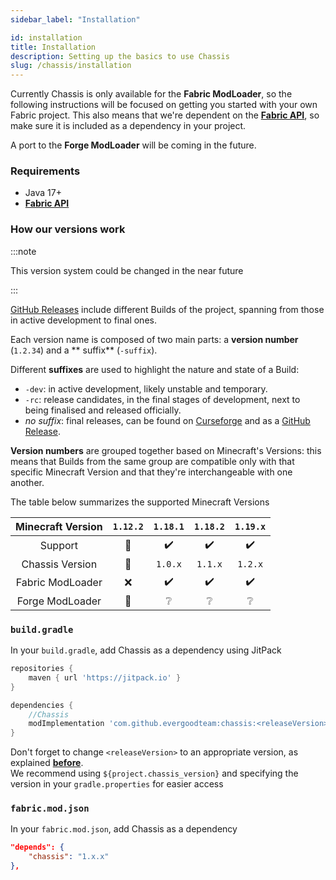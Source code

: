 ```yaml
---
sidebar_label: "Installation"

id: installation
title: Installation
description: Setting up the basics to use Chassis
slug: /chassis/installation
---
```


Currently Chassis is only available for the **Fabric ModLoader**, so the following instructions will be focused on getting you started with your own Fabric project.
This also means that we're dependent on the [**Fabric API**](https://www.curseforge.com/minecraft/mc-mods/fabric-api), so make sure it is included as a dependency in your project.

A port to the **Forge ModLoader** will be coming in the future.

### Requirements

- Java 17+
- [**Fabric API**](https://www.curseforge.com/minecraft/mc-mods/fabric-api)

### How our versions work

:::note

This version system could be changed in the near future

:::

[GitHub Releases](https://github.com/EvergoodTeam/Chassis/releases) include different Builds of the project, spanning
from those in active development to final ones.

Each version name is composed of two main parts: a **version number** (`1.2.34`) and a **
suffix** (`-suffix`).

Different **suffixes** are used to highlight the nature and state of a Build:

- `-dev`: in active development, likely unstable and temporary.
- `-rc`: release candidates, in the final stages of development, next to being finalised and released officially.
- _no suffix_: final releases, can be found on [Curseforge](https://www.curseforge.com/minecraft/mc-mods/chassis) and as a [GitHub Release](https://github.com/EvergoodTeam/Chassis/releases).

**Version numbers** are grouped together based on Minecraft's Versions: this
means that Builds from the same group are compatible only with that specific Minecraft
Version and that they're interchangeable with one another.

The table below summarizes the supported Minecraft Versions

| Minecraft Version | `1.12.2` | `1.18.1` | `1.18.2` | `1.19.x`  |
| :---------------: | :------: | :------: | :------: | :-----: |
|      Support      |    🚧    |    ✔️    |    ✔️    |   ✔️    |
|  Chassis Version  |    🚧    | `1.0.x`  | `1.1.x`  | `1.2.x` |
| Fabric ModLoader  |    ❌    |    ✔️    |    ✔️    |   ✔️    |
|  Forge ModLoader  |    🚧    |    ❔    |    ❔    |   ❔    |

### `build.gradle`

In your `build.gradle`, add Chassis as a dependency using JitPack

```groovy title="build.gradle"
repositories {
    maven { url 'https://jitpack.io' }
}
```

```groovy title="build.gradle"
dependencies {
    //Chassis
    modImplementation 'com.github.evergoodteam:chassis:<releaseVersion>'
}
```

Don't forget to change `<releaseVersion>` to an appropriate version, as explained **[before](#how-versions-work)**.  
We recommend using `${project.chassis_version}` and specifying the version in your `gradle.properties` for easier access

### `fabric.mod.json`

In your `fabric.mod.json`, add Chassis as a dependency

```json title="/src/main/resources/fabric.mod.json"
"depends": {
    "chassis": "1.x.x"
},
```